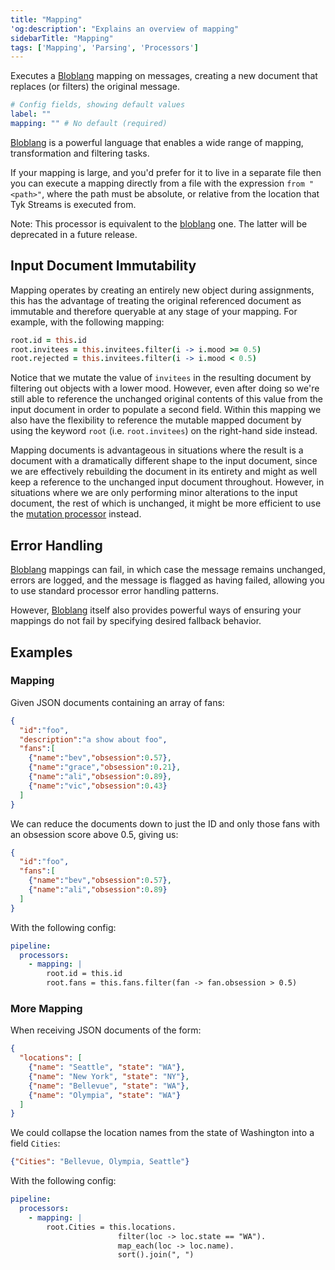 ```yaml
---
title: "Mapping"
'og:description': "Explains an overview of mapping"
sidebarTitle: "Mapping"
tags: ['Mapping', 'Parsing', 'Processors']
---
```


Executes a [Bloblang](/5.6/product-stack/tyk-streaming/guides/bloblang/overview) mapping on messages, creating a new document that replaces (or filters) the original message.


```yml
# Config fields, showing default values
label: ""
mapping: "" # No default (required)
```

[Bloblang](/5.6/product-stack/tyk-streaming/guides/bloblang/overview) is a powerful language that enables a wide range of mapping, transformation and filtering tasks.

If your mapping is large, and you'd prefer for it to live in a separate file then you can execute a mapping directly from a file with the expression `from "<path>"`, where the path must be absolute, or relative from the location that Tyk Streams is executed from.

Note: This processor is equivalent to the [bloblang](/5.6/product-stack/tyk-streaming/configuration/processors/bloblang#component-rename) one. The latter will be deprecated in a future release.

## Input Document Immutability

Mapping operates by creating an entirely new object during assignments, this has the advantage of treating the original referenced document as immutable and therefore queryable at any stage of your mapping. For example, with the following mapping:

```coffee
root.id = this.id
root.invitees = this.invitees.filter(i -> i.mood >= 0.5)
root.rejected = this.invitees.filter(i -> i.mood < 0.5)
```

Notice that we mutate the value of `invitees` in the resulting document by filtering out objects with a lower mood. However, even after doing so we're still able to reference the unchanged original contents of this value from the input document in order to populate a second field. Within this mapping we also have the flexibility to reference the mutable mapped document by using the keyword `root` (i.e. `root.invitees`) on the right-hand side instead.

Mapping documents is advantageous in situations where the result is a document with a dramatically different shape to the input document, since we are effectively rebuilding the document in its entirety and might as well keep a reference to the unchanged input document throughout. However, in situations where we are only performing minor alterations to the input document, the rest of which is unchanged, it might be more efficient to use the [mutation processor](/5.6/product-stack/tyk-streaming/configuration/processors/mutation) instead.

## Error Handling

[Bloblang](/5.6/product-stack/tyk-streaming/guides/bloblang/overview) mappings can fail, in which case the message remains unchanged, errors are logged, and the message is flagged as having failed, allowing you to use standard processor error handling patterns.

However, [Bloblang](/5.6/product-stack/tyk-streaming/guides/bloblang/overview) itself also provides powerful ways of ensuring your mappings do not fail by specifying desired fallback behavior.


## Examples


### Mapping

Given JSON documents containing an array of fans:

```json
{
  "id":"foo",
  "description":"a show about foo",
  "fans":[
    {"name":"bev","obsession":0.57},
    {"name":"grace","obsession":0.21},
    {"name":"ali","obsession":0.89},
    {"name":"vic","obsession":0.43}
  ]
}
```

We can reduce the documents down to just the ID and only those fans with an obsession score above 0.5, giving us:

```json
{
  "id":"foo",
  "fans":[
    {"name":"bev","obsession":0.57},
    {"name":"ali","obsession":0.89}
  ]
}
```

With the following config:

```yaml
pipeline:
  processors:
    - mapping: |
        root.id = this.id
        root.fans = this.fans.filter(fan -> fan.obsession > 0.5)
```


### More Mapping

When receiving JSON documents of the form:

```json
{
  "locations": [
    {"name": "Seattle", "state": "WA"},
    {"name": "New York", "state": "NY"},
    {"name": "Bellevue", "state": "WA"},
    {"name": "Olympia", "state": "WA"}
  ]
}
```

We could collapse the location names from the state of Washington into a field `Cities`:

```json
{"Cities": "Bellevue, Olympia, Seattle"}
```

With the following config:

```yaml
pipeline:
  processors:
    - mapping: |
        root.Cities = this.locations.
                        filter(loc -> loc.state == "WA").
                        map_each(loc -> loc.name).
                        sort().join(", ")
```



